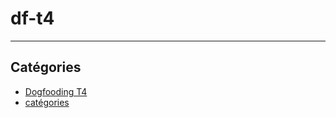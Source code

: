 # df-t4

<Backlinks />

<hr />

## Catégories

- [Dogfooding T4](/custom/df-t4)
- [catégories](/custom/categories)
